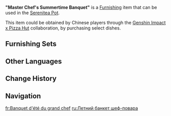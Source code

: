 {{China Only}}
{{Furnishing Infobox
|id             = 362220
|image          = Item "Master Chef's Summertime Banquet".png
|category       = Small Furnishing
|subcategory    = Ornament
|quality        = 4
|adeptal_energy = 30
|load           = 169
|reduced_load   = 127
|description    = A wooden sign whose maker remains unidentified. The cool colors on the poster stuck to it really stand out amidst the blazing-hot summer, making it exceedingly eye-catching and capable of greatly increasing a customer's appetite in the blink of an eye. The image even features a striking [[Cryo Slime]] that has triggered the endless imagination of gourmets:<br>"If this restaurant had the Cryo Slime as the master chef, what would its signature dish be?"<br>Round flatbreads, perhaps, or pizzas with special toppings?<br>After all, Slimes' figures are blessed by nature such that they can create perfect flatbreads simply by jumping and rolling on kitchen boards.<br>Perhaps this Slime master chef will even set strict rules for its apprentices, such as "No matter how hard you jump and roll on the dough, your chef's hat must not fall on the chopping board!"
|mention        = 
|blueprint      =
|source1        = [[Genshin Impact × Pizza Hut]] Collaboration
|event          = Genshin Impact × Pizza Hut
|limited        = 1
}}
'''"Master Chef's Summertime Banquet"''' is a [[Furnishing]] item that can be used in the [[Serenitea Pot]].

This item could be obtained by Chinese players through the [[Genshin Impact x Pizza Hut]] collaboration, by purchasing select dishes.

==Furnishing Sets==
{{Craft Usage|type=Furnishing Set}}

==Other Languages==
{{Other Languages
|en       = "Master Chef's Summertime Banquet"
|zhs      = 「特别大厨的夏日盛宴」
|zhs_rm   = "Tèbié Dàchú de Xiàrì Shèngyàn"
|zht      = 「特別大廚的夏日盛宴」
|zht_rm   = "Tèbié Dàchú de Xiàrì Shèngyàn"
|zh_tl    = "Special Chef's Summer Feast"
|ja       = 「スペシャルシェフの夏の宴会」
|ja_rm    = "Supesharu Shefu no Natsu no Enkai"
|ja_tl    = "Special Chef's Summer Banquet"
|ko       = 「스페셜 셰프의 여름 연회」
|ko_rm    = "Seupesyeol Syepeu-ui Yeoreum Yeonhoe"
|ko_tl    = "Special Chef's Summer Banquet"
|es       = Festín estival del Chef
|es_tl    = Chef's Summer Feast
|fr       = Banquet d'été du grand chef
|fr_tl    = Master Chef's Summer Banquet
|ru       = Летний банкет шеф-повара
|ru_tl    = Chef's Summer Banquet
|th       = "งานเลี้ยงหน้าร้อนของเชฟสุดพิเศษ"
|th_rm    = "Ngan-liang Na-ron khong Chef Sut Phi-set"
|th_tl    = "Master Chef's Summertime Banquet"
|vi       = Tiệc Hè Của Đầu Bếp Đặc Biệt
|vi_tl    = 
|de       = „Sommerbankett des Meisterkochs“
|de_tl    = "Master Chef's Summer Banquet"	
|id       = Perjamuan Musim Panas Master Chef
|id_tl    = Master Chef's Summer Banquet
|pt       = "Banquete de Verão do Mestre Chef"
|pt_tl    = 
|tr       = "Usta Şefin Yaz Ziyafeti"
|tr_tl    = 
|it       = "Banchetto estivo del Maestro di cucina"
|it_tl    = "Summer Banquet of the Cuisine Master"
}}

==Change History==
{{Change History|3.0}}

==Navigation==
{{Furnishing Navbox|exterior}}

[[fr:Banquet d'été du grand chef]]
[[ru:Летний банкет шеф-повара]]